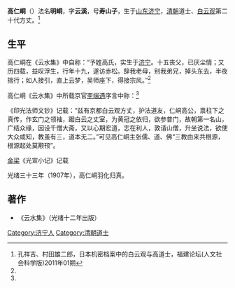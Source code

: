 '''高仁峒'''（{{bd|？||1907年|}}）法名'''明峒'''，字'''云溪'''，号'''寿山子'''，生于[[山东|山东]][[济宁|济宁]]，[[清朝|清朝]]道士、[[白云观|白云观]]第二十代方丈。<ref name=byg>孔祥吉、村田雄二郎，日本机密档案中的白云观与高道士，福建论坛(人文社会科学版)2011年01期</ref>

==生平==
高仁峒在《云水集》中自称：“予姓高氏，实生于[[济宁|济宁]]。十五丧父，已厌尘情；又历四载，益叹浮生，行年十九，遂访赤松。辞我老母，别我弟兄，掉头东去，半夜揣行；如人接引，直上云梦，吴师座下，得接宗风。”<ref name=byg/>

高仁峒《云水集》中所载京官[[李端遇|李端遇]]序言中称：<ref name=byg/>
{{引用|闻尝综举云溪始末，行年二十出家，及今垂三十年。其间餐露煮石，朝风弄月，方外生涯慕道者，往事称述。顾余以为，未足尽云溪者。云溪固孝友中人也。夫求仙必视所居，而观人必要求大孝友者。入世可以希圣，即出世可以成仙者也。于何信之？于云溪处其母、弟信之。方高母在堂也，白发倚阁，思子常切。云溪既受师戒，不能云其灭亲，云水游方，尝省其母。母死，千里奔丧，出资营窀穸，尽丧尽礼。既葬而后，去求仙之道，实已厚培其本也。尝自道，所得虽练师羽客，非入云溪之室者，不能窥云溪之言之奥。门外人强作解事，转类病夫之谚语矣。则谓余于是集，乃终未能赞词也可。[[光绪|光绪]]十二年岁在丙戌，八月既望，青渠散人李端遇书于[[宣武门|宣武]]城内之寓庐。}}

《印光法师文钞》记载：“兹有京都白云观方丈，护法道友，仁峒高公，禀柱下之真传，作玄门之领袖，踞白云之丈室，为黄冠之依归，欲参普门，故朝第一名山，广结众缘，因设千僧大斋，又以心期宏道，志在利人，敦请山僧，升坐说法，欲使大众咸知，教虽有三，道本无二。”可见高仁峒主张儒、道、佛“三教由来共根源，根源起处莫颟顸”。

[[金梁|金梁]]《光宣小记》记载

光绪三十三年（1907年），高仁峒羽化归真。

==著作==
*《云水集》（光绪十二年出版）

{{DEFAULTSORT:Gao高}}
[[Category:济宁人|Category:济宁人]]
[[Category:清朝道士|Category:清朝道士]]